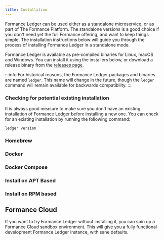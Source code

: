 ```yaml
---
title: Installation
---
```


Formance Ledger can be used either as a standalone microservice, or as part of The Formance Platform. The standalone versions is a good choice if you don't need yet the full Formance offering, and want to keep things simple. The installation instructions below will guide you through the process of installing Formance Ledger in a standalone mode.

Formance Ledger is available as pre-compiled binaries for Linux, macOS and Windows. You can install it using the installers below, or download a release binary from the [releases page](https://github.com/formancehq/ledger/releases).

:::info
For historical reasons, the Formance Ledger packages and binaries are named `ledger`. This name will change in the future, though the `ledger` command will remain available for backwards compatibility.
:::

### Checking for potential existing installation

It is always good measure to make sure you don't have an existing installation of Formance Ledger before installing a new one. You can check for an existing installation by running the following command:

```shell
ledger version
```

### Homebrew
<HomebrewInstall />

### Docker
<DockerInstall />

### Docker Compose
<DockerComposeInstall />

### Install on APT Based
<APTInstall />

### Install on RPM based
<RPMInstall />

## Formance Cloud

If you want to try Formance Ledger without installing it, you can spin up a Formance Cloud sandbox environment. This will give you a fully functional development Formance Ledger instance, with sane defaults.
